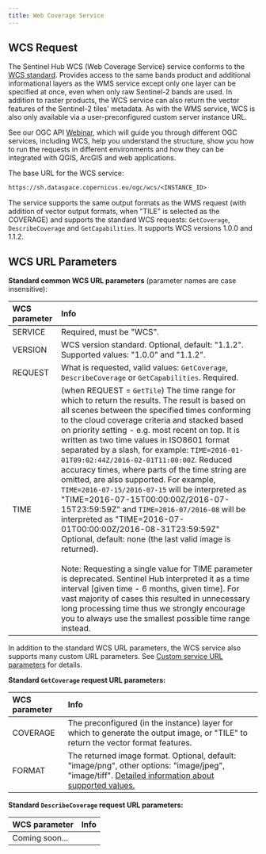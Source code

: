 ```yaml
---
title: Web Coverage Service
---
```


## WCS Request

The Sentinel Hub WCS (Web Coverage Service) service conforms to the [WCS
standard](https://www.ogc.org/standard/wcs/){target="_blank"}. Provides
access to the same bands product and additional informational layers as
the WMS service except only one layer can be specified at once, even
when only raw Sentinel-2 bands are used. In addition to raster products,
the WCS service can also return the vector features of the Sentinel-2
tiles\' metadata. As with the WMS service, WCS is also only available
via a user-preconfigured custom server instance URL.

See our OGC API
[Webinar](https://www.youtube.com/watch?v=CBIlTOl2po4){target="_blank"},
which will guide you through different OGC services, including WCS, help
you understand the structure, show you how to run the requests in
different environments and how they can be integrated with QGIS, ArcGIS
and web applications.

The base URL for the WCS service:

``` default
https://sh.dataspace.copernicus.eu/ogc/wcs/<INSTANCE_ID>
```

The service supports the same output formats as the WMS request (with
addition of vector output formats, when \"TILE\" is selected as the
COVERAGE) and supports the standard WCS requests: `GetCoverage`,
`DescribeCoverage` and `GetCapabilities`. It supports WCS versions 1.0.0
and 1.1.2.

## WCS URL Parameters

**Standard common WCS URL parameters** (parameter names are case
insensitive):

  WCS parameter   Info
  --------------- --------------------------------------------------------------------------------------------------------------------------------------------------------------------------------------------------------------------------------------------------------------------------------------------------------------------------------------------------------------------------------------------------------------------------------------------------------------------------------------------------------------------------------------------------------------------------------------------------------------------------------------------------------------------------------------------------------------------------------------------------------------------------------------------------------------------------------------------------------------------------------------------------------------------------------------------------------------------------------------------------------------------------------------------------------------------------------------------------------------------------------------------------
  SERVICE         Required, must be \"WCS\".
  VERSION         WCS version standard. Optional, default: \"1.1.2\". Supported values: \"1.0.0\" and \"1.1.2\".
  REQUEST         What is requested, valid values: `GetCoverage`, `DescribeCoverage` or `GetCapabilities`. Required.
  TIME            (when REQUEST = `GetTile`) The time range for which to return the results. The result is based on all scenes between the specified times conforming to the cloud coverage criteria and stacked based on priority setting - e.g. most recent on top. It is written as two time values in ISO8601 format separated by a slash, for example: `TIME=2016-01-01T09:02:44Z/2016-02-01T11:00:00Z`. Reduced accuracy times, where parts of the time string are omitted, are also supported. For example, `TIME=2016-07-15/2016-07-15` will be interpreted as \"TIME=2016-07-15T00:00:00Z/2016-07-15T23:59:59Z\" and `TIME=2016-07/2016-08` will be interpreted as \"TIME=2016-07-01T00:00:00Z/2016-08-31T23:59:59Z\" `<br/>`{=html} Optional, default: none (the last valid image is returned). `<br/>`{=html}`<br/>`{=html} Note: Requesting a single value for TIME parameter is deprecated. Sentinel Hub interpreted it as a time interval \[given time - 6 months, given time\]. For vast majority of cases this resulted in unnecessary long processing time thus we strongly encourage you to always use the smallest possible time range instead.

In addition to the standard WCS URL parameters, the WCS service also
supports many custom URL parameters. See [Custom service URL
parameters](/APIs/SentinelHub/OGC/AdditionalRequestParameters.qmd) for
details.

**Standard `GetCoverage` request URL parameters:**

  WCS parameter   Info
  --------------- -----------------------------------------------------------------------------------------------------------------------------------------------------------------------------------------------------
  COVERAGE        The preconfigured (in the instance) layer for which to generate the output image, or \"TILE\" to return the vector format features.
  FORMAT          The returned image format. Optional, default: \"image/png\", other options: \"image/jpeg\", \"image/tiff\". [Detailed information about supported values.](/APIs/SentinelHub/OGC/OutputFormats.qmd)

**Standard `DescribeCoverage` request URL parameters:**

  WCS parameter     Info
  ----------------- ------
  Coming soon\...   

